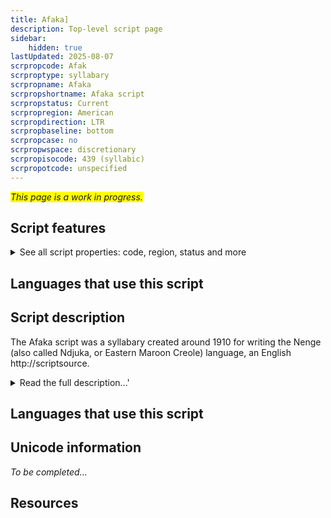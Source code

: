 ```yaml
---
title: Afaka]
description: Top-level script page
sidebar:
    hidden: true
lastUpdated: 2025-08-07
scrpropcode: Afak
scrproptype: syllabary
scrpropname: Afaka
scrpropshortname: Afaka script
scrpropstatus: Current
scrpropregion: American
scrpropdirection: LTR
scrpropbaseline: bottom
scrpropcase: no
scrpropwspace: discretionary
scrpropisocode: 439 (syllabic)
scrpropotcode: unspecified
---
```


<span style='background-color:yellow'>_This page is a work in progress._</span>


## Script features

<details>
<summary> See all script properties: code, region, status and more</summary>
<ScriptInfo />
</details>

## Languages that use this script

<WsList script='Afak' wsMax='5' />

## Script description

The Afaka script was a syllabary created around 1910 for writing the Nenge (also called Ndjuka, or Eastern Maroon Creole) language, an English http://scriptsource.

<details><summary>Read the full description...'</summary>_Not yet available._</details>

## Languages that use this script

<WsList script='Afak' wsMax='5' />

## Unicode information

_To be completed..._

## Resources

<ScriptResources detailSummary='seemore' />

